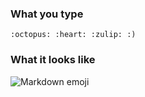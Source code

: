 ### What you type

```
:octopus: :heart: :zulip: :)
```

### What it looks like

![Markdown emoji](../../images/markdown-emoji.png)
